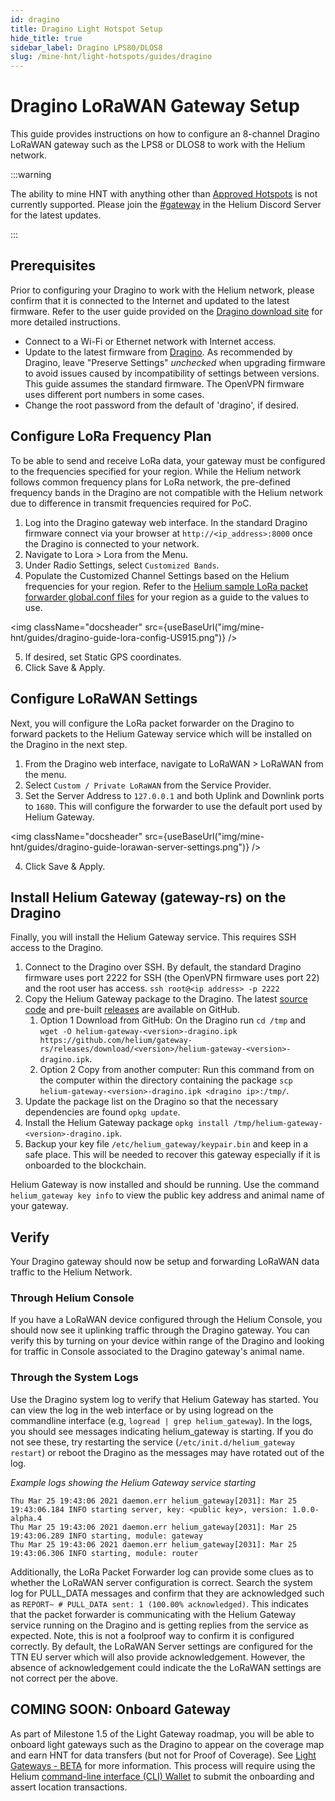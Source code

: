 ```yaml
---
id: dragino
title: Dragino Light Hotspot Setup
hide_title: true
sidebar_label: Dragino LPS80/DLOS8
slug: /mine-hnt/light-hotspots/guides/dragino
---
```



# Dragino LoRaWAN Gateway Setup

This guide provides instructions on how to configure an 8-channel Dragino LoRaWAN gateway such as the LPS8 or DLOS8 to work with the Helium network. 

:::warning

The ability to mine HNT with anything other than [Approved Hotspots](https://helium.com/mine) is not currently supported. Please join the [#gateway](https://discord.gg/helium) in the Helium Discord Server for the latest updates. 

:::


## Prerequisites 

Prior to configuring your Dragino to work with the Helium network, please confirm that it is connected to the Internet and updated to the latest firmware. Refer to the user guide provided on the [Dragino download site](http://www.dragino.com/downloads/index.php?dir=LoRa_Gateway/) for more detailed instructions.
- Connect to a Wi-Fi or Ethernet network with Internet access.
- Update to the latest firmware from [Dragino](http://www.dragino.com/downloads/index.php?dir=LoRa_Gateway/). As recommended by Dragino, leave "Preserve Settings" _unchecked_ when upgrading firmware to avoid issues caused by incompatibility of settings between versions. This guide assumes the standard firmware. The OpenVPN firmware uses different port numbers in some cases.
- Change the root password from the default of 'dragino', if desired.

## Configure LoRa Frequency Plan

To be able to send and receive LoRa data, your gateway must be configured to the frequencies specified for your region. While the Helium network follows common frequency plans for LoRa network, the pre-defined frequency bands in the Dragino are not compatible with the Helium network due to difference in transmit frequencies required for PoC.

1. Log into the Dragino gateway web interface. In the standard Dragino firmware connect via your browser at `http://<ip_address>:8000` once the Dragino is connected to your network.
2. Navigate to Lora > Lora from the Menu.
3. Under Radio Settings, select `Customized Bands`. 
4. Populate the Customized Channel Settings based on the Helium frequencies for your region. Refer to the [Helium sample LoRa packet forwarder global.conf files](https://github.com/helium/sx1302_hal/tree/helium/hotspot/packet_forwarder) for your region as a guide to the values to use.

<img className="docsheader" src={useBaseUrl("img/mine-hnt/guides/dragino-guide-lora-config-US915.png")} />

5. If desired, set Static GPS coordinates.
6. Click Save & Apply.

## Configure LoRaWAN Settings

Next, you will configure the LoRa packet forwarder on the Dragino to forward packets to the Helium Gateway service which will be installed on the Dragino in the next step. 
1. From the Dragino web interface, navigate to LoRaWAN > LoRaWAN from the menu.
2. Select `Custom / Private LoRaWAN` from the Service Provider.
3. Set the Server Address to `127.0.0.1` and both Uplink and Downlink ports to `1680`. This will configure the forwarder to use the default port used by Helium Gateway.

<img className="docsheader" src={useBaseUrl("img/mine-hnt/guides/dragino-guide-lorawan-server-settings.png")} />

4. Click Save & Apply.

## Install Helium Gateway (gateway-rs) on the Dragino

Finally, you will install the Helium Gateway service. This requires SSH access to the Dragino.

1. Connect to the Dragino over SSH. By default, the standard Dragino firmware uses port 2222 for SSH (the OpenVPN firmware uses port 22) and the root user has access. 
`ssh root@<ip address> -p 2222`
2. Copy the Helium Gateway package to the Dragino. The latest [source code](https://github.com/helium/gateway-rs) and pre-built [releases](https://github.com/helium/gateway-rs/releases) are available on GitHub.
    1. Option 1 Download from GitHub: 
On the Dragino run `cd /tmp` and `wget -O helium-gateway-<version>-dragino.ipk https://github.com/helium/gateway-rs/releases/download/<version>/helium-gateway-<version>-dragino.ipk`.
    2. Option 2 Copy from another computer: 
Run this command from on the computer within the directory containing the package `scp helium-gateway-<version>-dragino.ipk <dragino ip>:/tmp/`.
3. Update the package list on the Dragino so that the necessary dependencies are found `opkg update`.
4. Install the Helium Gateway package `opkg install /tmp/helium-gateway-<version>-dragino.ipk`.
5. Backup your key file `/etc/helium_gateway/keypair.bin` and keep in a safe place. This will be needed to recover this gateway especially if it is onboarded to the blockchain.

Helium Gateway is now installed and should be running. Use the command `helium_gateway key info` to view the public key address and animal name of your gateway.


## Verify 
Your Dragino gateway should now be setup and forwarding LoRaWAN data traffic to the Helium Network. 

### Through Helium Console
If you have a LoRaWAN device configured through the Helium Console, you should now see it uplinking traffic through the Dragino gateway. You can verify this by turning on your device within range of the Dragino and looking for traffic in Console associated to the Dragino gateway's animal name. 

### Through the System Logs
Use the Dragino system log to verify that Helium Gateway has started. You can view the log in the web interface or by using logread on the commandline interface (e.g, `logread | grep helium_gateway`). In the logs, you should see messages indicating helium_gateway is starting. If you do not see these, try restarting the service (`/etc/init.d/helium_gateway restart`) or reboot the Dragino as the messages may have rotated out of the log. 

_Example logs showing the Helium Gateway service starting_
```
Thu Mar 25 19:43:06 2021 daemon.err helium_gateway[2031]: Mar 25 19:43:06.184 INFO starting server, key: <public key>, version: 1.0.0-alpha.4
Thu Mar 25 19:43:06 2021 daemon.err helium_gateway[2031]: Mar 25 19:43:06.289 INFO starting, module: gateway
Thu Mar 25 19:43:06 2021 daemon.err helium_gateway[2031]: Mar 25 19:43:06.306 INFO starting, module: router
```

Additionally, the LoRa Packet Forwarder log can provide some clues as to whether the LoRaWAN server configuration is correct. Search the system log for PULL_DATA messages and confirm that they are acknowledged such as `REPORT~ # PULL_DATA sent: 1 (100.00% acknowledged)`. This indicates that the packet forwarder is communicating with the Helium Gateway service running on the Dragino and is getting replies from the service as expected. Note, this is not a foolproof way to confirm it is configured correctly. By default, the LoRaWAN Server settings are configured for the TTN EU server which will also provide acknowledgement. However, the absence of acknowledgement could indicate the the LoRaWAN settings are not correct per the above.


## COMING SOON: Onboard Gateway
As part of Milestone 1.5 of the Light Gateway roadmap, you will be able to onboard light gateways such as the Dragino to appear on the coverage map and earn HNT for data transfers (but not for Proof of Coverage). See [Light Gateways - BETA](https://docs.helium.com/mine-hnt/light-hotspots) for more information. This process will require using the Helium [command-line interface (CLI) Wallet](https://github.com/helium/helium-wallet-rs) to submit the onboarding and assert location transactions.
